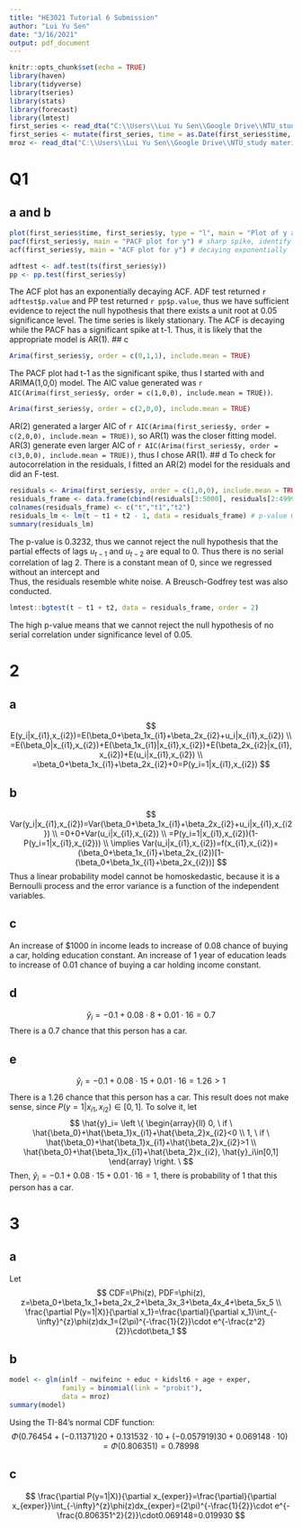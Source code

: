 ```yaml
---
title: "HE3021 Tutorial 6 Submission"
author: "Lui Yu Sen"
date: "3/16/2021"
output: pdf_document
---
```


```r
knitr::opts_chunk$set(echo = TRUE)
library(haven)
library(tidyverse)
library(tseries)
library(stats)
library(forecast)
library(lmtest)
first_series <- read_dta("C:\\Users\\Lui Yu Sen\\Google Drive\\NTU_study materials\\Economics\\HE3021 Intermediate Econometrics\\Week 8\\HE3021-Week-8-Tutorial-6\\rawdata\\first_Series.dta")
first_series <- mutate(first_series, time = as.Date(first_series$time, origin = "2000-01-01"))
mroz <- read_dta("C:\\Users\\Lui Yu Sen\\Google Drive\\NTU_study materials\\Economics\\HE3021 Intermediate Econometrics\\Week 8\\HE3021-Week-8-Tutorial-6\\rawdata\\MROZ.dta")
```

# Q1
## a and b

```r
plot(first_series$time, first_series$y, type = "l", main = "Plot of y against time")
pacf(first_series$y, main = "PACF plot for y") # sharp spike, identify AR model
acf(first_series$y, main = "ACF plot for y") # decaying exponentially
```
```r
adftest <- adf.test(ts(first_series$y))
pp <- pp.test(first_series$y)
```
The ACF plot has an exponentially decaying ACF. 
ADF test returned `r adftest$p.value` and PP test returned `r pp$p.value`, thus we have sufficient evidence to reject the null hypothesis that there exists a unit root at 0.05 significance level. The time series is likely stationary.
The ACF is decaying while the PACF has a significant spike at t-1. Thus, it is likely that the appropriate model is AR(1).
## c
```r
Arima(first_series$y, order = c(0,1,1), include.mean = TRUE)
```
The PACF plot had t-1 as the significant spike, thus I started with and ARIMA(1,0,0) model. The AIC value generated was `r AIC(Arima(first_series$y, order = c(1,0,0), include.mean = TRUE))`.
```r
Arima(first_series$y, order = c(2,0,0), include.mean = TRUE)
```
AR(2) generated a larger AIC of `r AIC(Arima(first_series$y, order = c(2,0,0), include.mean = TRUE))`, so AR(1) was the closer fitting model.
AR(3) generate even larger AIC of `r AIC(Arima(first_series$y, order = c(3,0,0), include.mean = TRUE))`, thus I chose AR(1).
## d
To check for autocorrelation in the residuals, I fitted an AR(2) model for the residuals and did an F-test.
```r
residuals <- Arima(first_series$y, order = c(1,0,0), include.mean = TRUE)$residuals
residuals_frame <- data.frame(cbind(residuals[3:5000], residuals[2:4999], residuals[1:4998]))
colnames(residuals_frame) <- c("t","t1","t2")
residuals_lm <- lm(t ~ t1 + t2 - 1, data = residuals_frame) # p-value 0.3232, cannot reject null hyp that all coeff 0, so no serial correlation for 2 lags
summary(residuals_lm)
```
The p-value is 0.3232, thus we cannot reject the null hypothesis that the partial effects of lags $u_{t-1}$ and $u_{t-2}$ are equal to 0. Thus there is no serial correlation of lag 2.
There is a constant mean of 0, since we regressed without an intercept and  
Thus, the residuals resemble white noise.
A Breusch-Godfrey test was also conducted.
```r
lmtest::bgtest(t ~ t1 + t2, data = residuals_frame, order = 2)
```
The high p-value means that we cannot reject the null hypothesis of no serial correlation under significance level of 0.05.

# 2

## a
$$
E(y_i|x_{i1},x_{i2})=E(\beta_0+\beta_1x_{i1}+\beta_2x_{i2}+u_i|x_{i1},x_{i2}) \\  
=E(\beta_0|x_{i1},x_{i2})+E(\beta_1x_{i1}|x_{i1},x_{i2})+E(\beta_2x_{i2}|x_{i1},x_{i2})+E(u_i|x_{i1},x_{i2}) \\  
=\beta_0+\beta_1x_{i1}+\beta_2x_{i2}+0=P(y_i=1|x_{i1},x_{i2})
$$

## b
$$
Var(y_i|x_{i1},x_{i2})=Var(\beta_0+\beta_1x_{i1}+\beta_2x_{i2}+u_i|x_{i1},x_{i2}) \\  
=0+0+Var(u_i|x_{i1},x_{i2}) \\  
=P(y_i=1|x_{i1},x_{i2})(1-P(y_i=1|x_{i1},x_{i2})) \\  
\implies Var(u_i|x_{i1},x_{i2})=f(x_{i1},x_{i2})=(\beta_0+\beta_1x_{i1}+\beta_2x_{i2})[1-(\beta_0+\beta_1x_{i1}+\beta_2x_{i2})]
$$
Thus a linear probability model cannot be homoskedastic, because it is a Bernoulli process and the error variance is a function of the independent variables.

## c
An increase of $1000 in income leads to increase of 0.08 chance of buying a car, holding education constant.
An increase of 1 year of education leads to increase of 0.01 chance of buying a car holding income constant.

## d
$$
\hat{y}_i=-0.1+0.08\cdot8+0.01\cdot16=0.7
$$
There is a 0.7 chance that this person has a car.

## e
$$
\hat{y}_i=-0.1+0.08\cdot15+0.01\cdot16=1.26>1
$$
There is a 1.26 chance that this person has a car. This result does not make sense, since $P(y=1|x_{i1},x_{i2})\in[0,1]$. To solve it, let
$$
\hat{y}_i=
\left \{
\begin{array}{ll}
0, \ if \ \hat{\beta_0}+\hat{\beta_1}x_{i1}+\hat{\beta_2}x_{i2}<0 \\
1, \ if \ \hat{\beta_0}+\hat{\beta_1}x_{i1}+\hat{\beta_2}x_{i2}>1 \\ 
\hat{\beta_0}+\hat{\beta_1}x_{i1}+\hat{\beta_2}x_{i2}, \hat{y}_i\in[0,1]
\end{array}
\right. \
$$
Then, $\hat{y}_i=-0.1+0.08\cdot15+0.01\cdot16=1$, there is probability of 1 that this person has a car.

# 3

## a
Let$$
CDF=\Phi(z), PDF=\phi(z), z=\beta_0+\beta_1x_1+beta_2x_2+\beta_3x_3+\beta_4x_4+\beta_5x_5 \\ 
\frac{\partial P(y=1|X)}{\partial x_1}=\frac{\partial}{\partial x_1}\int_{-\infty}^{z}\phi(z)dx_1=(2\pi)^{-\frac{1}{2}}\cdot e^{-\frac{z^2}{2}}\cdot\beta_1
$$

## b
```r
model <- glm(inlf ~ nwifeinc + educ + kidslt6 + age + exper,
             family = binomial(link = "probit"),
             data = mroz)
summary(model)
```
Using the TI-84's normal CDF function:
$$
\Phi(0.76454+(-0.11371)20+0.131532\cdot10+(-0.057919)30+0.069148\cdot10)=\Phi(0.806351)=0.78998
$$

## c
$$
\frac{\partial P(y=1|X)}{\partial x_{exper}}=\frac{\partial}{\partial x_{exper}}\int_{-\infty}^{z}\phi(z)dx_{exper}=(2\pi)^{-\frac{1}{2}}\cdot e^{-\frac{0.806351^2}{2}}\cdot0.069148=0.019930
$$